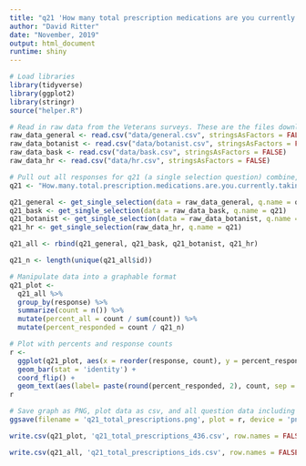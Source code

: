 ```yaml
---
title: "q21 'How many total prescription medications are you currently taking? (Please insert number)' (Veterans)"
author: "David Ritter"
date: "November, 2019"
output: html_document
runtime: shiny
---
```


```r
# Load libraries
library(tidyverse)
library(ggplot2)
library(stringr)
source("helper.R")
```

```r
# Read in raw data from the Veterans surveys. These are the files downloaded from survey monkey saved as a .csv
raw_data_general <- read.csv("data/general.csv", stringsAsFactors = FALSE)
raw_data_botanist <- read.csv("data/botanist.csv", stringsAsFactors = FALSE)
raw_data_bask <- read.csv("data/bask.csv", stringsAsFactors = FALSE)
raw_data_hr <- read.csv("data/hr.csv", stringsAsFactors = FALSE)
```

```r
# Pull out all responses for q21 (a single selection question) combine, then determine 'question n'
q21 <- "How.many.total.prescription.medications.are.you.currently.taking...Please.insert.number."

q21_general <- get_single_selection(data = raw_data_general, q.name = q21)
q21_bask <- get_single_selection(data = raw_data_bask, q.name = q21)
q21_botanist <- get_single_selection(data = raw_data_botanist, q.name = q21)
q21_hr <- get_single_selection(raw_data_hr, q.name = q21)

q21_all <- rbind(q21_general, q21_bask, q21_botanist, q21_hr)

q21_n <- length(unique(q21_all$id))
```

```r
# Manipulate data into a graphable format
q21_plot <- 
  q21_all %>%
  group_by(response) %>%
  summarize(count = n()) %>%
  mutate(percent_all = count / sum(count)) %>%
  mutate(percent_responded = count / q21_n)
```

```r
# Plot with percents and response counts
r <- 
  ggplot(q21_plot, aes(x = reorder(response, count), y = percent_responded)) +
  geom_bar(stat = 'identity') +
  coord_flip() +
  geom_text(aes(label= paste(round(percent_responded, 2), count, sep = "***")))
r
```

```r
# Save graph as PNG, plot data as csv, and all question data including response IDs as csv (save question n and N at end of plot file as "_x.x")
ggsave(filename = 'q21_total_prescriptions.png', plot = r, device = 'png')

write.csv(q21_plot, 'q21_total_prescriptions_436.csv', row.names = FALSE)

write.csv(q21_all, 'q21_total_prescriptions_ids.csv', row.names = FALSE)
```
